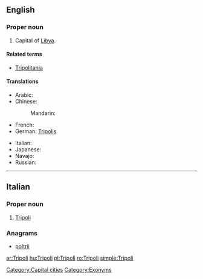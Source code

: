 {{also|tripoli}}
==English==

===Proper noun===
{{en-proper noun}}

# Capital of [[Libya]].

====Related terms====
* [[Tripolitania]]

====Translations====
{{trans-top|capital of Libya}}
* Arabic: {{t-|ar|طرابلس|m|tr=Taraabulus}}
* Chinese:
*: Mandarin: {{t|cmn|的黎波里|tr=Dīlíbōlǐ|sc=Hani}}
* French: {{t-|fr|Tripoli}}
* German: [[Tripolis]]
{{trans-mid}}
* Italian: {{t-|it|Tripoli|f}}
* Japanese: {{t|ja|トリポリ|tr=Toripori}}
* Navajo: {{tø|nv|Twípoli}}
* Russian: {{t|ru|Триполи|m|tr=Trípoli}} {{indeclinable}}
{{trans-bottom}}

[[Category:Capital cities]]
[[Category:Exonyms]]

----
==Italian==

===Proper noun===
{{it-proper noun}} {{f}}

# [[#English|Tripoli]]

===Anagrams===
* {{alphagram|iiloprt}} [[poltrii#Italian|poltrii]]
[[ar:Tripoli]]
[[hu:Tripoli]]
[[pl:Tripoli]]
[[ro:Tripoli]]
[[simple:Tripoli]]